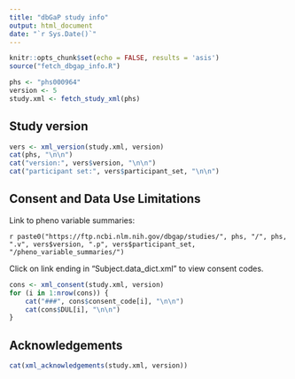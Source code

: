 ```yaml
---
title: "dbGaP study info"
output: html_document
date: "`r Sys.Date()`"
---
```


```r
knitr::opts_chunk$set(echo = FALSE, results = 'asis')
source("fetch_dbgap_info.R")
```


```r
phs <- "phs000964"
version <- 5
study.xml <- fetch_study_xml(phs)
```

## Study version

```r
vers <- xml_version(study.xml, version)
cat(phs, "\n\n")
cat("version:", vers$version, "\n\n")
cat("participant set:", vers$participant_set, "\n\n")
```

## Consent and Data Use Limitations

Link to pheno variable summaries:

`r paste0("https://ftp.ncbi.nlm.nih.gov/dbgap/studies/", phs, "/", phs, ".v", vers$version, ".p", vers$participant_set, "/pheno_variable_summaries/")`

Click on link ending in "Subject.data_dict.xml" to view consent codes.

```r
cons <- xml_consent(study.xml, version)
for (i in 1:nrow(cons)) {
    cat("###", cons$consent_code[i], "\n\n")
    cat(cons$DUL[i], "\n\n")
}
```

## Acknowledgements

```r
cat(xml_acknowledgements(study.xml, version))
```



